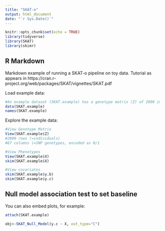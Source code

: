 ```yaml
---
title: "SKAT-o"
output: html_document
date: "`r Sys.Date()`"
---
```


```r
knitr::opts_chunk$set(echo = TRUE)
library(tidyverse)
library(SKAT)
library(skimr)
```

## R Markdown

Markdown example of running a SKAT-o pipeline on toy data. Tutorial as appears in https://cran.r-project.org/web/packages/SKAT/vignettes/SKAT.pdf

Load example data:
```r
#An example dataset (SKAT.example) has a genotype matrix (Z) of 2000 individuals and 67 SNPs, vectors of continuous (y.c) and binary (y.b) phenotypes, and a covariates matrix (X).
data(SKAT.example)
names(SKAT.example)
```

Explore the example data:
```r
#View Genotype Matrix
View(SKAT.example$Z)
#2000 rows (=individuals)
#67 columns (=SNP genotypes, encoded as 0/1

#View Phenotypes
View(SKAT.example$X)
skim(SKAT.example$X)

#View covariates
skim(SKAT.example$y.b)
skim(SKAT.example$y.c)
```


## Null model association test to set baseline

You can also embed plots, for example:

```r
attach(SKAT.example)

obj<-SKAT_Null_Model(y.c ~ X, out_type="C")

```


